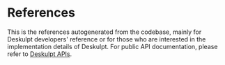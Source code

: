 
# References

This is the references autogenerated from the codebase, mainly for Deskulpt developers'
reference or for those who are interested in the implementation details of Deskulpt. For
public API documentation, please refer to [Deskulpt APIs](/api/overview).

<DocCardList />
